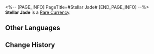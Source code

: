 <%-- [PAGE_INFO]
PageTitle=#Stellar Jade#
[END_PAGE_INFO] --%>
{{Item Infobox
|id          = 1
|image       = Item Stellar Jade.png
|type        = Rare Currency
|invCategory = 
|rarity      = 5
|effect      = 
|description = A fleeting gleam arrowing across the night sky. Catch it before it's gone. Maybe it can be used to barter?
}}
{{Description|''"Some say that the lights are wishes of sentient beings. While insignificant and elusive, they did light up the pocket of sky around them, right?"''}}
'''Stellar Jade''' is a [[Rare Currency]].

==Other Languages==
{{Other Languages
|en   = Stellar Jade
|zhs  = 星琼
|zht  = 星瓊
|ja   = 星玉
|ko   = 성옥
|es   = Jade estelar
|fr   = Jade stellaire
|ru   = Звёздный нефрит
|th   = Stellar Jade
|vi   = Ngọc Ánh Sao
|de   = Stellare Jade
|id   = Stellar Jade
|pt   = Jade Estelar
}}

==Change History==
{{Change History|1.0}}